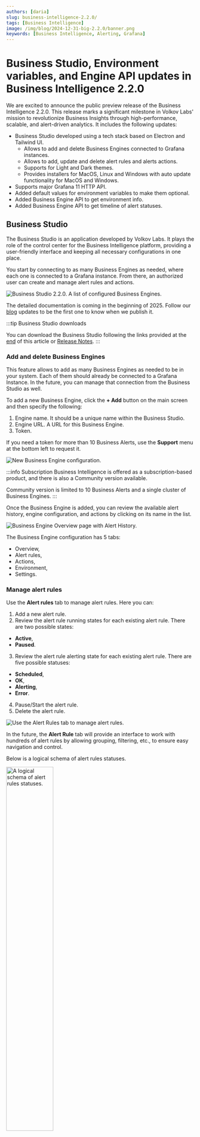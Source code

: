 ```yaml
---
authors: [daria]
slug: business-intelligence-2.2.0/
tags: [Business Intelligence]
image: /img/blog/2024-12-31-big-2.2.0/banner.png
keywords: [Business Intelligence, Alerting, Grafana]
---
```



# Business Studio, Environment variables, and Engine API updates in Business Intelligence 2.2.0

We are excited to announce the public preview release of the Business Intelligence 2.2.0. This release marks a significant milestone in Volkov Labs' mission to revolutionize Business Insights through high-performance, scalable, and alert-driven analytics. It includes the following updates:

- Business Studio developed using a tech stack based on Electron and Tailwind UI.
  - Allows to add and delete Business Engines connected to Grafana instances.
  - Allows to add, update and delete alert rules and alerts actions.
  - Supports for Light and Dark themes.
  - Provides installers for MacOS, Linux and Windows with auto update functionality for MacOS and Windows.
- Supports major Grafana 11 HTTP API.
- Added default values for environment variables to make them optional.
- Added Business Engine API to get environment info.
- Added Business Engine API to get timeline of alert statuses.

## Business Studio

The Business Studio is an application developed by Volkov Labs. It plays the role of the control center for the Business Intelligence platform, providing a user-friendly interface and keeping all necessary configurations in one place.

You start by connecting to as many Business Engines as needed, where each one is connected to a Grafana instance. From there, an authorized user can create and manage alert rules and actions.

<Image
  title="Business Studio 2.2.0. A list of configured Business Engines."
  src="/img/blog/2024-12-31-big-2.2.0/business-studio-220-engines.png"
/>

The detailed documentation is coming in the beginning of 2025. Follow our [blog](/blog/) updates to be the first one to know when we publish it.

:::tip Business Studio downloads

You can download the Business Studio following the links provided at the [end](#business-studio-downloads) of this article or [Release Notes](/big/release/).
:::

### Add and delete Business Engines

This feature allows to add as many Business Engines as needed to be in your system. Each of them should already be connected to a Grafana Instance. In the future, you can manage that connection from the Business Studio as well.

To add a new Business Engine, click the **+ Add** button on the main screen and then specify the following:

1. Engine name. It should be a unique name within the Business Studio.
2. Engine URL. A URL for this Business Engine.
3. Token.

If you need a token for more than 10 Business Alerts, use the **Support** menu at the bottom left to request it.

<Image
  title="New Business Engine configuration."
  src="/img/blog/2024-12-31-big-2.2.0/new-engine.png"
/>

:::info Subscription
Business Intelligence is offered as a subscription-based product, and there is also a Community version available.

Community version is limited to 10 Business Alerts and a single cluster of Business Engines.
:::

Once the Business Engine is added, you can review the available alert history, engine configuration, and actions by clicking on its name in the list.

<Image
  title="Business Engine Overview page with Alert History."
  src="/img/blog/2024-12-31-big-2.2.0/engine-overview.png"
/>

The Business Engine configuration has 5 tabs:

- Overview,
- Alert rules,
- Actions,
- Environment,
- Settings.

### Manage alert rules

Use the **Alert rules** tab to manage alert rules. Here you can:

1. Add a new alert rule.
2. Review the alert rule running states for each existing alert rule. There are two possible states:

- **Active**,
- **Paused**.

3. Review the alert rule alerting state for each existing alert rule. There are five possible statuses:

- **Scheduled**,
- **OK**,
- **Alerting**,
- **Error**.

4. Pause/Start the alert rule.
5. Delete the alert rule.

<Image
  title="Use the Alert Rules tab to manage alert rules."
  src="/img/blog/2024-12-31-big-2.2.0/tab-alert-rules.png"
/>

In the future, the **Alert Rule** tab will provide an interface to work with hundreds of alert rules by allowing grouping, filtering, etc., to ensure easy navigation and control.

Below is a logical schema of alert rules statuses.

<Image
  title="A logical schema of alert rules statuses."
  src="/img/blog/2024-12-31-big-2.2.0/alert-statuses.png"
  width="50%"
/>

The **Add a new rule** window looks as follows:

<Image
  title="The Add a new rule window."
  src="/img/blog/2024-12-31-big-2.2.0/new-rule.png"
/>

The new alert rule/edit window has the following configuration elements to specify:

- **Title** is an alert name.
- **Schedule** is a frequency of how often the rule should run. With CRON expressions your schedule can be as complex as needed.
- **Target Dashboard** and **Target Panel** are drop-downs to select from the existing ones. The alert rule will take queries and thresholds from there automatically.
- **Time Range** could be either taken from the dashboard or specified custom.
- The alert **evaluation** could be set to **Thresholds** or **Regex Pattern**.
  - For the **Thresholds**, the alert examines the data against thresholds set in the panel options.
  - For the **Regex Pattern**, the alert examines the specified fields (optional) and searches the specified pattern.
- For the alert **action**, select from the drop-down list of the existing, pre-configured action APIs.
- **Add Annotation** option.
  - specify **Panel** to create and attach an annotation to a panel,
  - specify **Dashboard** to create and attach an annotation to a dashboard (i.e. all panels of this dashboard),
  - specify **Disabled** to disable the creation of any annotation following the alert rule breach.

### Manage alert actions

Use the **Actions** tab to manage alert actions. Here you can:

1. Add a new alert action.
2. Delete an existing alert action.
3. There must be at least one alert action configured. That is the reason why there has to be a **default** alert action without a trash can icon (not possible to delete).

<Image
  title="The Actions tab to manage alert actions."
  src="/img/blog/2024-12-31-big-2.2.0/tab-actions.png"
/>

The **Add a new action** window looks as follows:

<Image
  title="The Add a new action window."
  src="/img/blog/2024-12-31-big-2.2.0/new-action.png"
/>

The new alert action/edit mode has the following configuration elements to specify:

- **Title** is an action name,
- **Type** (HTTP or Logs),
- **HTTP Request URL** and request **method**. You can add **Headers** (additional information) to a request if needed,
- **Message** template customizable using Handlebars.

You can use the **Test Connectivity** button to check REST API endpoint availability.

### Supports for Light and Dark themes

The Business Studio follows system visual appearance preferences by supporting Light and Dark color themes.

<Image
  title="The Business Studio supports Light and Dark color themes."
  src="/img/blog/2024-12-31-big-2.2.0/theme.png"
/>

## Business Studio installers

We ensured the installation could be done in one click for MacOS, Linux, and Windows. For MacOS and Windows, you can configure the auto-update functionality to stay up-to-date with the latest release features.

### Changelog

To help users follow the new features, we provide access to the **Change log** at the bottom left corner.

<Image
  title="Changelog menu in the Business Studio."
  src="/img/blog/2024-12-31-big-2.2.0/changelog.png"
/>

## Support of major Grafana 11 HTTP API

The Business Studio works with Grafana starting from version 11. It might work with Grafana 10.X, but we did not extensively test that compatibility. Use at your own risk.

The Business Intelligence platform will always be compatible with the current Grafana version.

## Default values for environment variables

To simplify the initial Business Engine setup, we configured many of the environment variables by giving them default values.

There are only 7 environment variables that must be set during the installation:

- Timescale database connection details.
- Grafana URL and Token (Service Account).

<Code
  url="https://github.com/VolkovLabs/business-intelligence/blob/main/.env"
  language="shell"
/>

## Added Engine API to get environment info

All environment variables are displayed on the **Environment** tab. In the future, we plan to allow them to be modified. The environment info is taken by using the [GET /environment endpoint](/big/api/).

<Image
  title="Environment variables for the Charlie Engine 1."
  src="/img/blog/2024-12-31-big-2.2.0/env.png"
/>

## Added Engine API to get timeline of alert statuses

The timeline of alerting states is a subset of all alert rule records and includes only instances where alerting state changes. We added Engine API endpoint to [get timeline of alerting states](/big/api/).

For instance, below is the complete list of alert rule states.

```text
date                      Previous            New
1/1/25, 10:29:01 AM       OK                  Alerting
1/1/25, 10:28:01 AM       OK                  OK
1/1/25, 10:27:01 AM       OK                  OK
1/1/25, 10:26:01 AM       OK                  OK
1/1/25, 10:25:01 AM       OK                  OK
1/1/25, 10:24:01 AM       OK                  OK
```

And here is the timeline. It consists of only the records where the alerting state changes.

```text
date                      Previous            New
1/1/25, 10:29:01 AM       OK                  Alerting
```

## Business Studio Downloads

:::info Security risks

MacOS and Windows installers are signed and notarized with encryption. End to end build process are fully automated using GitHub workflows to avoid any security risks.

:::

- MacOS:
  - [Apple Disk Image for arm64 (Apple Mx processor)](https://github.com/VolkovLabs/business-intelligence/releases/download/v2.2.0/Business.Studio-2.2.0-arm64.dmg)
  - [Apple Disk Image for x86 (Intel)](https://github.com/VolkovLabs/business-intelligence/releases/download/v2.2.0/Business.Studio-2.2.0-x64.dmg)
  - [ZIP file for arm64 (Apple Mx processor)](https://github.com/VolkovLabs/business-intelligence/releases/download/v2.2.0/Business.Studio-darwin-arm64-2.2.0.zip)
  - [ZIP file for x86 (Intel)](https://github.com/VolkovLabs/business-intelligence/releases/download/v2.2.0/Business.Studio-darwin-x64-2.2.0.zip)
- Linux:
  - [RPM for arm64](https://github.com/VolkovLabs/business-intelligence/releases/download/v2.2.0/business-studio-2.2.0-1.arm64.rpm)
  - [RPM for x64](https://github.com/VolkovLabs/business-intelligence/releases/download/v2.2.0/business-studio-2.2.0-1.x86_64.rpm)
  - [Debian for arm64](https://github.com/VolkovLabs/business-intelligence/releases/download/v2.2.0/business-studio_2.2.0_arm64.deb)
  - [Debian for x86](https://github.com/VolkovLabs/business-intelligence/releases/download/v2.2.0/business-studio_2.2.0_amd64.deb)
- Windows
  - [Executable](https://github.com/VolkovLabs/business-intelligence/releases/download/v2.2.0/Business.Studio-2.2.0.Setup.exe)

<GettingStarted />

## Release Notes

### Business Studio 2.2.0

- Added Getting Started messages for new installations.
- Added descriptions to engines, alerts, and actions configuration.
- Added Engine Settings page to update connection details and token.
- Added Engine Environment page to display configuration.
- Updated release workflow to sign and notarize MacOS and Windows installers.
- Updated Overview pages to display alerting states.
- Minor UI updates for engine, alert rules and action management.

### Business Engine 2.2.0

- Added API to get environment info.
- Added API to get timeline of alerting states.
- Added server and scheduler restart if database disconnected with fatal error.
- Updated Grafana health check for Cloud instances.
- Updated default log level to "log" to increase number of message for troubleshooting.

### Business Studio 2.1.0

- Major UI updates for engine, alert rules and action management.
- Added JSON highlights for the latest event in alert rules.
- Added auto application updater for MacOS and Windows.
- Added minimum Business Engine version check.

### Business Engine 2.1.0

- Added Engine version for compatibility with Business Studio.
- Added default values for environment variables to make them optional.
- Added environment variable for custom database name.
- Added API to get history events for Overview page.
- Added API to get alert rules and actions by Id for updating in Business Studio.
- Updated support time ranges in Scenes dashboards for Grafana 11.3+.

### Business Studio 2.0.0

- Developed using a tech stack based on Electron and Tailwind UI.
- Allows to add and delete Business Engines connected to Grafana instances.
- Allows to add, update and delete Actions and Alerts.
- Supports for Light and Dark themes.
- Provides installers for MacOS, Linux and Windows.

### Business Engine 2.0.0

- Developed using a tech stack based on NestJS framework.
- Supports Grafana 11 HTTP API.
- Uses Timescale database to store configuration.
- Uses Prometheus to store internal metrics.
- Supports distributed High-Availability.
- Allows to add, update and delete Alerts and Actions.

<Feedback />
